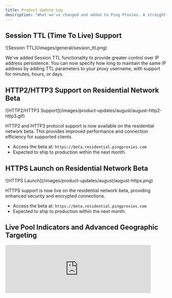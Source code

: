 ```yaml
---
title: Product Update Log
description: "What we've changed and added to Ping Proxies. A straightforward timeline of our improvements."
---
```

<Update label="August 2025">
  
## Session TTL (Time To Live) Support

<Frame>
    ![Session TTL](/images/general/session_ttl.png)
</Frame>

We've added Session TTL functionality to provide greater control over IP address persistence. You can now specify how long to maintain the same IP address by adding TTL parameters to your proxy username, with support for minutes, hours, or days.



  ## HTTP2/HTTP3 Support on Residential Network Beta
  
  <Frame>
    ![HTTP2/HTTP3 Support](/images/product-updates/august/august-http2-http3.gif)
  </Frame>
  
  HTTP2 and HTTP3 protocol support is now available on the residential network beta. This provides improved performance and connection efficiency for supported clients.
  
  * Access the beta at: `https://beta.residential.pingproxies.com`
  * Expected to ship to production within the next month.

  ## HTTPS Launch on Residential Network Beta
  
  <Frame>
    ![HTTPS Launch](/images/product-updates/august/august-https.png)
  </Frame>
  
  HTTPS support is now live on the residential network beta, providing enhanced security and encrypted connections.
  
  * Access the beta at: `https://beta.residential.pingproxies.com`
  * Expected to ship to production within the next month.

</Update>

<Update label="July 2025">

  ## Live Pool Indicators and Advanced Geographic Targeting

  <Frame>
  <iframe
    className="w-full aspect-video rounded-xl"
    width="90%"
    src="https://www.youtube.com/embed/z8SW0FW--vo"
    frameBorder="0"
    allow="accelerometer; autoplay; clipboard-write; encrypted-media; gyroscope; picture-in-picture"
    allowFullScreen
  />
  </Frame>
  
  We’ve introduced real-time pool size indicators and advanced geo-targeting to give users greater transparency and control. This update supports our commitment to network visibility, responsible usage, and more precise, data-driven decision-making.

  [Read More →](https://pingproxies.com/blog/new-residential-targeting-options)

  ### Key Features

  * **Live pool size indicators** show real-time IP availability for selected parameters  
  * **U.S. state-level targeting** allows precise geographic control across all 50 states  
  * **ZIP code targeting** enables hyper-local traffic routing for granular use cases  
  * **Node counts per configuration** let you validate availability before sending requests  
  * **Dashboard and API access** gives full control via UI or integration  

  ## Improved Automated KYC Procedure
  <Frame>
    ![Ping Proxies KYC](/images/general/kyc.png)
  </Frame>
  We've partnered with [Idenfy](https://www.idenfy.com/) to launch improved automated KYC procedures. We are committed to maintaining the highest ethical standards and ensuring our services are used responsibly. We have implemented a risk-based approach to customer verification that helps us maintain a secure and compliant network environment.

  [Read More →](/general/kyc-policy)

  ## Smartpath® Launch
    <Frame>

  <iframe
    className="w-full aspect-video rounded-xl"
    width="90%"
    src="https://www.youtube.com/embed/scluCSwhb5A"
    frameBorder="0"
    allow="accelerometer; autoplay; clipboard-write; encrypted-media; gyroscope; picture-in-picture"
    allowFullScreen
  />
  </Frame>

  We've launched **Smartpath®**—an AI-powered residential proxy optimization system that intelligently cuts bandwidth costs by 40%. The system uses artificial intelligence to automatically determine whether each request genuinely requires a residential IP, routing non-essential requests through datacenter IPs at no charge while maintaining full performance.

  [Read More →](https://pingproxies.com/blog/introducing-smartpath-ai-proxy)

  ### Key Features

  * **AI-powered optimization** that reduces bandwidth costs by up to 40%
  * **Zero setup required**—enable with a single click or API parameter
  * **Intelligent request routing** through datacenter IPs for non-essential traffic
  * **Continuous learning** from hundreds of millions of network requests daily
</Update>

<Update label="June 2025">
  ## Live Network Activity
  <Frame>
    ![Live Network Activity](/images/product-updates/june/live-log-viewer.png)
  </Frame>
  We've launched Live Network Activity—a real-time debugging interface.
  The dashboard provides real-time detailed breakdowns of every request including elapsed time, byte counts, status codes, target hostnames, and user-friendly error messages.
  [Read More ->](https://pingproxies.com/blog/live-proxy-traffic-launch)
  
  **Key Features**
  * Monitor requests in real-time with automatic updates
  * View detailed metrics for each proxy connection
  * Filter by network, proxy IP, target domain, response codes and more!
  * Get clear explanations of status codes and error conditions

  ## Residential Network Improvements in US East
  <Frame>
    ![Residential Network Improvements in US East](/images/product-updates/june/us-east-residential-improvements.png)
  </Frame>
  We've deployed major infrastructure upgrades to our US East Coast network, achieving a 61% latency reduction and 4X capacity increase to better serve the 40% of residential traffic originating from this critical region.
  
  [Read More →](https://pingproxies.com/blog/residential-network-improvements-us-east)

  **Key Improvements**

  * 61% additional latency reduction (75% total improvement from baseline)
  * 4X server capacity expansion in the region
  * New Points of Presence (PoPs) added to bare-metal infrastructure
  * Enhanced failover and redundancy capabilities
  * Improved performance stability during peak usage periods
  * Increased reliability for high-volume traffic handling
  
</Update>

<Update label="May 2025">
  ## Network Observability Panel
  <Frame>
    ![Ping Proxies Network Observability](/images/product-updates/may/network-observability-promo.png)
  </Frame>
  Our new Network Observability Panel tracks your proxy usage by hostname, proxy user and network while offering flexible filtering and visualization options.
  <Frame>
    ![Ping Proxies Network Observability Panel](/images/product-updates/may/network-observability.png)
  </Frame>
  
  [Read More →](https://pingproxies.com/blog/network-observability-panel)

  **Key Features**

  * Filter activity by hostname, proxy user, and network for any time period
  * Apply advanced filtering with operators like != and contains
  * View error rates, request counts, and bandwidth usage summaries
  * Analyze top 100 hostnames with detailed traffic statistics
  * Monitor top 100 proxy users with performance metrics
  * Examine traffic distribution across different networks
  * Track usage patterns with daily traffic graphs
  * Access hourly log summaries organized by proxy user, network, and hostname
  
  <Frame>
    ![Ping Proxies Network Filtering](/images/product-updates/may/network-observability-filtering.png)
  </Frame>

  ## Residential Generator Improvements

  We're excited to announce improvements to our residential endpoint generator on our dashboard.

  **Key Improvements**

  * Added format generation including socks5h
  * Improved searching for city, country and ASN targeting options
  * Availability labels have been added for city, country and ASN targeting options to allow customers to see whether nodes are available for particular options.

  <Frame>
    ![Ping Proxies Residential Endpoint Generator](/images/product-updates/may/residential-generator.png)
  </Frame>
</Update>

<Update label="April 2025">
  ## Dashboard API Panel Launch

  **API Key Manager**

  <Frame>
    ![API Key Management Interface](/images/product-updates/april/ping-proxies-api-key-management.png)
  </Frame>

  Create and manage API keys directly from your dashboard with just a few clicks:
  
  * Label keys for easy tracking
  * View creation dates
  * Delete keys when no longer needed
  * Create multiple keys for different applications or team members

  **API Analytics**

  <Frame>
    ![API Analytics Graph](/images/product-updates/april/ping-proxies-api-graph.png)
  </Frame>

  Monitor your API usage with our new analytics dashboard:
  
  * Track all API calls including endpoints, response codes, and timestamps
  * View request volume over time
  * Access complete details for every API call
  * Easily monitor performance and troubleshoot integration issues

  ## Ping Proxies REST API Launch

  We're excited to announce the general availability of our fully-featured Ping Proxies REST API, enabling programmatic access to our platform and proxy networks.

  **Major capabilities**

  * Comprehensive proxy search with filtering by country, ASN, subnet, and more
  * Residential proxy generation (sticky or rotating) tied to any proxy user
  * Complete proxy user management (create, edit, delete, rotate passwords)
  * Real-time analytics for detailed traffic usage across all networks
  * Object metadata for attaching key-value pairs to resources
  * Programmatic purchasing with complete checkout flow
  * Powerful search operators for precise resource queries

  **API management features**

  * Simple API key creation and management from your dashboard
  * Detailed request logs and usage statistics
  * Multi-language support (Python, JavaScript/TypeScript, PHP, Go, Java)
  * Developer-friendly documentation with OpenAPI specification
  * Try It buttons for testing against sandbox environment
  * Structured error definitions and request IDs for easy troubleshooting

  <Frame>
    ![Ping Proxies API Release](/images/product-updates/april/ping-proxies-api-release.webp)
  </Frame>
</Update>
